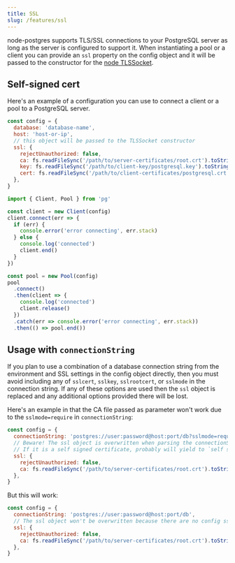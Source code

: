 ```yaml
---
title: SSL
slug: /features/ssl
---
```


node-postgres supports TLS/SSL connections to your PostgreSQL server as long as the server is configured to support it. When instantiating a pool or a client you can provide an `ssl` property on the config object and it will be passed to the constructor for the [node TLSSocket](https://nodejs.org/api/tls.html#tls_class_tls_tlssocket).

## Self-signed cert

Here's an example of a configuration you can use to connect a client or a pool to a PostgreSQL server.

```js
const config = {
  database: 'database-name',
  host: 'host-or-ip',
  // this object will be passed to the TLSSocket constructor
  ssl: {
    rejectUnauthorized: false,
    ca: fs.readFileSync('/path/to/server-certificates/root.crt').toString(),
    key: fs.readFileSync('/path/to/client-key/postgresql.key').toString(),
    cert: fs.readFileSync('/path/to/client-certificates/postgresql.crt').toString(),
  },
}

import { Client, Pool } from 'pg'

const client = new Client(config)
client.connect(err => {
  if (err) {
    console.error('error connecting', err.stack)
  } else {
    console.log('connected')
    client.end()
  }
})

const pool = new Pool(config)
pool
  .connect()
  .then(client => {
    console.log('connected')
    client.release()
  })
  .catch(err => console.error('error connecting', err.stack))
  .then(() => pool.end())
```

## Usage with `connectionString`

If you plan to use a combination of a database connection string from the environment and SSL settings in the config object directly, then you must avoid including any of `sslcert`, `sslkey`, `sslrootcert`, or `sslmode` in the connection string. If any of these options are used then the `ssl` object is replaced and any additional options provided there will be lost.

Here's an example in that the CA file passed as parameter won't work due to the `sslmode=require` in `connectionString`:
```js
const config = {
  connectionString: 'postgres://user:password@host:port/db?sslmode=require',
  // Beware! The ssl object is overwritten when parsing the connectionString
  // If it is a self signed certificate, probably will yield to `self signed certificate in certificate chain` error
  ssl: {
    rejectUnauthorized: false,
    ca: fs.readFileSync('/path/to/server-certificates/root.crt').toString(),
  },
}
```

But this will work:
```js
const config = {
  connectionString: 'postgres://user:password@host:port/db',
  // The ssl object won't be overwritten because there are no config ssl on connectionString
  ssl: {
    rejectUnauthorized: false,
    ca: fs.readFileSync('/path/to/server-certificates/root.crt').toString(),
  },
}
```
